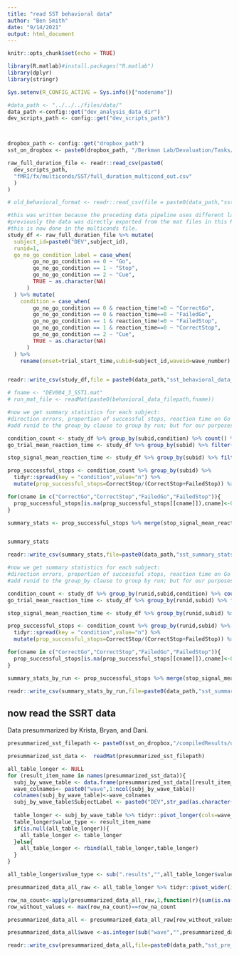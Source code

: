 ```yaml
---
title: "read SST behavioral data"
author: "Ben Smith"
date: "9/14/2021"
output: html_document
---
```


```r
knitr::opts_chunk$set(echo = TRUE)
```



```r
library(R.matlab)#install.packages("R.matlab")
library(dplyr)
library(stringr)

Sys.setenv(R_CONFIG_ACTIVE = Sys.info()["nodename"])

#data_path <- "../../../files/data/"
data_path <-config::get("dev_analysis_data_dir")
dev_scripts_path <- config::get("dev_scripts_path")



dropbox_path <- config::get("dropbox_path")
sst_on_dropbox <- paste0(dropbox_path, "/Berkman Lab/Devaluation/Tasks/SST_DEV")

```   



```r
raw_full_duration_file <- readr::read_csv(paste0(
  dev_scripts_path,
  "fMRI/fx/multiconds/SST/full_duration_multicond_out.csv"
  )
)

# old_behavioral_format <- readr::read_csv(file = paste0(data_path,"sst_behavioral_data_all_old.csv"))

```



```r
#this was written because the preceding data pipeline uses different labels to the parts that come after this, due to a change in the pipeline:
#previously the data was directly exported from the mat files in this Rmd.
#this is now done in the multiconds file.
study_df <- raw_full_duration_file %>% mutate(
  subject_id=paste0("DEV",subject_id),
  runid=1,
  go_no_go_condition_label = case_when(
        go_no_go_condition == 0 ~ "Go",
        go_no_go_condition == 1 ~ "Stop",
        go_no_go_condition == 2 ~ "Cue",
        TRUE ~ as.character(NA)
      )
  ) %>% mutate(
    condition = case_when(
        go_no_go_condition == 0 & reaction_time!=0 ~ "CorrectGo",
        go_no_go_condition == 0 & reaction_time==0 ~ "FailedGo",
        go_no_go_condition == 1 & reaction_time!=0 ~ "FailedStop",
        go_no_go_condition == 1 & reaction_time==0 ~ "CorrectStop",
        go_no_go_condition == 2 ~ "Cue",
        TRUE ~ as.character(NA)
      )
  ) %>%
    rename(onset=trial_start_time,subid=subject_id,waveid=wave_number)


readr::write_csv(study_df,file = paste0(data_path,"sst_behavioral_data_all.csv"))
```


```r
# fname <- "DEV004_3_SST1.mat"
# run_mat_file <- readMat(paste0(behavioral_data_filepath,fname))
```

```r
#now we get summary statistics for each subject:
#direction errors, proportion of successful stops, reaction time on Go trials, and stop signal reaction time (SSRT).
#add runid to the group_by clause to group by run; but for our purposes we are happy to count across run!

condition_count <- study_df %>% group_by(subid,condition) %>% count() %>% ungroup()
go_trial_mean_reaction_time <- study_df %>% group_by(subid) %>% filter(condition=="CorrectGo" | condition=="FailedGo") %>% summarise(go_trial_reaction_time = mean(reaction_time)) %>% ungroup()

stop_signal_mean_reaction_time <- study_df %>% group_by(subid) %>% filter(condition=="CorrectStop") %>% summarise(raw_stop_signal_duration = mean(reaction_time)) %>% ungroup()

prop_successful_stops <- condition_count %>% group_by(subid) %>% 
  tidyr::spread(key = "condition",value="n") %>%
  mutate(prop_successful_stops=CorrectStop/(CorrectStop+FailedStop)) %>% ungroup()

for(cname in c("CorrectGo","CorrectStop","FailedGo","FailedStop")){
  prop_successful_stops[is.na(prop_successful_stops[[cname]]),cname]<-0
}

summary_stats <- prop_successful_stops %>% merge(stop_signal_mean_reaction_time) %>% merge(go_trial_mean_reaction_time)



```

```r
summary_stats
```

```r

readr::write_csv(summary_stats,file=paste0(data_path,"sst_summary_stats.csv"))

```

```r
#now we get summary statistics for each subject:
#direction errors, proportion of successful stops, reaction time on Go trials, and stop signal reaction time (SSRT).
#add runid to the group_by clause to group by run; but for our purposes we are happy to count across run!

condition_count <- study_df %>% group_by(runid,subid,condition) %>% count() %>% ungroup()
go_trial_mean_reaction_time <- study_df %>% group_by(runid,subid) %>% filter(condition=="CorrectGo" | condition=="FailedGo") %>% summarise(go_trial_reaction_time = mean(reaction_time)) %>% ungroup()

stop_signal_mean_reaction_time <- study_df %>% group_by(runid,subid) %>% filter(condition=="CorrectStop") %>% summarise(reaction_time = mean(reaction_time)) %>% ungroup()

prop_successful_stops <- condition_count %>% group_by(runid,subid) %>% 
  tidyr::spread(key = "condition",value="n") %>%
  mutate(prop_successful_stops=CorrectStop/(CorrectStop+FailedStop)) %>% ungroup()

for(cname in c("CorrectGo","CorrectStop","FailedGo","FailedStop")){
  prop_successful_stops[is.na(prop_successful_stops[[cname]]),cname]<-0
}

summary_stats_by_run <- prop_successful_stops %>% merge(stop_signal_mean_reaction_time) %>% merge(go_trial_mean_reaction_time)


```


```r

readr::write_csv(summary_stats_by_run,file=paste0(data_path,"sst_summary_stats_by_run.csv"))

```


## now read the SSRT data

Data presummarized by Krista, Bryan, and Dani.

```r


presummarized_sst_filepath <- paste0(sst_on_dropbox,"/compiledResults/upToDEV228/varMats/resultVars16.mat")

presummarized_sst_data <-  readMat(presummarized_sst_filepath)
```





```r

all_table_longer <- NULL
for (result_item_name in names(presummarized_sst_data)){
  subj_by_wave_table <- data.frame(presummarized_sst_data[[result_item_name]])
  wave_colnames<- paste0("wave",1:ncol(subj_by_wave_table))
  colnames(subj_by_wave_table)<-wave_colnames
  subj_by_wave_table$SubjectLabel <- paste0("DEV",str_pad(as.character(1:nrow(subj_by_wave_table)),3,pad="0"))
  
  table_longer <- subj_by_wave_table %>% tidyr::pivot_longer(cols=wave_colnames,names_to="wave")
  table_longer$value_type <- result_item_name
  if(is.null(all_table_longer)){
    all_table_longer <- table_longer
  }else{
    all_table_longer <- rbind(all_table_longer,table_longer)
  }
}

all_table_longer$value_type <- sub(".results","",all_table_longer$value_type)

presummarized_data_all_raw <- all_table_longer %>% tidyr::pivot_wider(id_cols=c("SubjectLabel","wave"),values_from="value",names_from="value_type")

row_na_count<-apply(presummarized_data_all_raw,1,function(r){sum(is.na(r))})
row_without_values <- max(row_na_count)==row_na_count

presummarized_data_all <- presummarized_data_all_raw[row_without_values==FALSE,]

presummarized_data_all$wave <-as.integer(sub("wave","",presummarized_data_all$wave))
```



```r

readr::write_csv(presummarized_data_all,file=paste0(data_path,"sst_pre_analyzed_stats.csv"))

```





